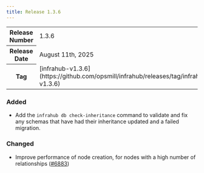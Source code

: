 ```yaml
---
title: Release 1.3.6
---
```

<table>
  <tbody>
    <tr>
      <th>Release Number</th>
      <td>1.3.6</td>
    </tr>
    <tr>
      <th>Release Date</th>
      <td>August 11th, 2025</td>
    </tr>
    <tr>
      <th>Tag</th>
      <td>[infrahub-v1.3.6](https://github.com/opsmill/infrahub/releases/tag/infrahub-v1.3.6)</td>
    </tr>
  </tbody>
</table>

### Added

- Add the `infrahub db check-inheritance` command to validate and fix any schemas that have had their inheritance updated and a failed migration.

### Changed

- Improve performance of node creation, for nodes with a high number of relationships ([#6883](https://github.com/opsmill/infrahub/pull/6883))
